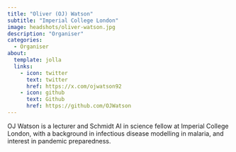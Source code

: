 ```yaml
---
title: "Oliver (OJ) Watson"
subtitle: "Imperial College London"
image: headshots/oliver-watson.jpg
description: "Organiser"
categories:
  - Organiser
about:
  template: jolla
  links:
    - icon: twitter
      text: twitter
      href: https://x.com/ojwatson92
    - icon: github
      text: Github
      href: https://github.com/OJWatson
---
```


OJ Watson is a lecturer and Schmidt AI in science fellow at Imperial College London, with a background in infectious disease modelling in malaria, and interest in pandemic preparedness.
